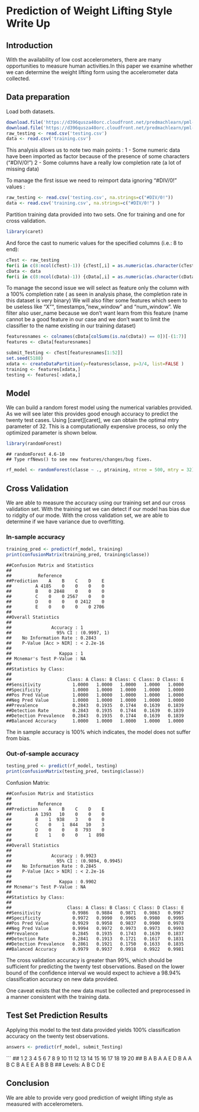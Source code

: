 Prediction of Weight Lifting Style Write Up
========================================================

## Introduction

With the availability of low cost accelerometers, there are many opportunities to measure human activities.In this paper we examine whether we can determine the weight lifting form using the accelerometer data collected.


## Data preparation

Load both datasets.

```r
download.file('https://d396qusza40orc.cloudfront.net/predmachlearn/pml-training.csv', 'training.csv') #, method='curl')
download.file('https://d396qusza40orc.cloudfront.net/predmachlearn/pml-testing.csv', 'testing.csv') #, method='curl')
raw_testing <- read.csv('testing.csv')
data <- read.csv('training.csv')
```

This analysis allows us to note two main points :
 1 - Some numeric data have been imported as factor because of the presence of some characters ("#DIV/0!")
 2 - Some columns have a really low completion rate (a lot of missing data)
 
To manage the first issue we need to reimport data ignoring "#DIV/0!" values :

```r
raw_testing <- read.csv('testing.csv', na.strings=c("#DIV/0!"))
data <- read.csv('training.csv', na.strings=c("#DIV/0!") )
```

Partition training data provided into two sets. One for training and one for cross validation.

```r
library(caret)
```

And force the cast to numeric values for the specified columns (i.e.: 8 to end):
```r
cTest <- raw_testing
for(i in c(8:ncol(cTest)-1)) {cTest[,i] = as.numeric(as.character(cTest[,i]))}
cData <- data
for(i in c(8:ncol(cData)-1)) {cData[,i] = as.numeric(as.character(cData[,i]))}
```

To manage the second issue we will select as feature only the column with a 100% completion rate ( as seen in analysis phase, the completion rate in this dataset is very binary) We will also filter some features which seem to be useless like "X"", timestamps, "new_window" and "num_window". We filter also user_name because we don't want learn from this feature (name cannot be a good feature in our case and we don't want to limit the classifier to the name existing in our training dataset)
```r
featuresnames <- colnames(cData[colSums(is.na(cData)) == 0])[-(1:7)]
features <- cData[featuresnames]
```

```r
submit_Testing <- cTest[featuresnames[1:52]]
set.seed(5188)
xdata <- createDataPartition(y=features$classe, p=3/4, list=FALSE )
training <- features[xdata,]
testing <- features[-xdata,]
```

## Model

We can build a random forest model using the numerical variables provided. As we will see later this provides good enough accuracy to predict the twenty test cases. Using [caret][caret], we can obtain the optimal mtry parameter of 32. This is a computationally expensive process, so only the optimized parameter is shown below.


```r
library(randomForest)
```

```
## randomForest 4.6-10
## Type rfNews() to see new features/changes/bug fixes.
```

```r
rf_model <- randomForest(classe ~ ., ptraining, ntree = 500, mtry = 32)
```


## Cross Validation

We are able to measure the accuracy using our training set and our cross validation set. With the training set we can detect if our model has bias due to ridgity of our mode. With the cross validation set, we are able to determine if we have variance due to overfitting.

### In-sample accuracy

```r
training_pred <- predict(rf_model, training) 
print(confusionMatrix(training_pred, training$classe))
```

```
##Confusion Matrix and Statistics
##
##          Reference
##Prediction    A    B    C    D    E
##         A 4185    0    0    0    0
##         B    0 2848    0    0    0
##         C    0    0 2567    0    0
##         D    0    0    0 2412    0
##         E    0    0    0    0 2706
##
##Overall Statistics
##                                     
##               Accuracy : 1          
##                 95% CI : (0.9997, 1)
##    No Information Rate : 0.2843     
##    P-Value [Acc > NIR] : < 2.2e-16  
##                                     
##                  Kappa : 1          
## Mcnemar's Test P-Value : NA         
##
##Statistics by Class:
##
##                     Class: A Class: B Class: C Class: D Class: E
##Sensitivity            1.0000   1.0000   1.0000   1.0000   1.0000
##Specificity            1.0000   1.0000   1.0000   1.0000   1.0000
##Pos Pred Value         1.0000   1.0000   1.0000   1.0000   1.0000
##Neg Pred Value         1.0000   1.0000   1.0000   1.0000   1.0000
##Prevalence             0.2843   0.1935   0.1744   0.1639   0.1839
##Detection Rate         0.2843   0.1935   0.1744   0.1639   0.1839
##Detection Prevalence   0.2843   0.1935   0.1744   0.1639   0.1839
##Balanced Accuracy      1.0000   1.0000   1.0000   1.0000   1.0000
```

The in sample accuracy is 100% which indicates, the model does not suffer from bias.

### Out-of-sample accuracy

```r
testing_pred <- predict(rf_model, testing) 
print(confusionMatrix(testing_pred, testing$classe))
```

Confusion Matrix: 

```
##Confusion Matrix and Statistics
##
##          Reference
##Prediction    A    B    C    D    E
##         A 1393   10    0    0    0
##         B    1  938    3    0    0
##         C    0    1  844   10    3
##         D    0    0    8  793    0
##         E    1    0    0    1  898
##
##Overall Statistics
##                                          
##               Accuracy : 0.9923          
##                 95% CI : (0.9894, 0.9945)
##    No Information Rate : 0.2845          
##    P-Value [Acc > NIR] : < 2.2e-16       
##                                         
##                  Kappa : 0.9902          
## Mcnemar's Test P-Value : NA              
##
##Statistics by Class:
##
##                     Class: A Class: B Class: C Class: D Class: E
##Sensitivity            0.9986   0.9884   0.9871   0.9863   0.9967
##Specificity            0.9972   0.9990   0.9965   0.9980   0.9995
##Pos Pred Value         0.9929   0.9958   0.9837   0.9900   0.9978
##Neg Pred Value         0.9994   0.9972   0.9973   0.9973   0.9993
##Prevalence             0.2845   0.1935   0.1743   0.1639   0.1837
##Detection Rate         0.2841   0.1913   0.1721   0.1617   0.1831
##Detection Prevalence   0.2861   0.1921   0.1750   0.1633   0.1835
##Balanced Accuracy      0.9979   0.9937   0.9918   0.9922   0.9981
```


The cross validation accuracy is greater than 99%, which should be sufficient for predicting the twenty test observations. Based on the lower bound of the confidence interval we would expect to achieve a 98.94% classification accuracy on new data provided. 

One caveat exists that the new data must be collected and preprocessed in a manner consistent with the training data.

## Test Set Prediction Results

Applying this model to the test data provided yields 100% classification accuracy on the twenty test observations.

```r
answers <- predict(rf_model, submit_Testing) 
```

```
##  1  2  3  4  5  6  7  8  9 10 11 12 13 14 15 16 17 18 19 20 
##  B  A  B  A  A  E  D  B  A  A  B  C  B  A  E  E  A  B  B  B 
## Levels: A B C D E

## Conclusion
We are able to provide very good prediction of weight lifting style as measured with accelerometers.